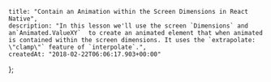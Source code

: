     title: "Contain an Animation within the Screen Dimensions in React Native",
    description: "In this lesson we'll use the screen `Dimensions` and an`Animated.ValueXY`  to create an animated element that when animated is contained within the screen dimensions. It uses the `extrapolate: \"clamp\"` feature of `interpolate`.",
    createdAt: "2018-02-22T06:06:17.903+00:00"
};


    
